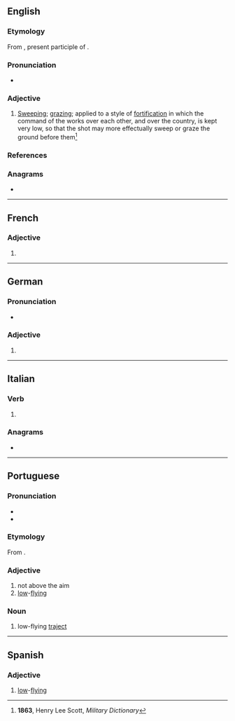==English==

===Etymology===
From {{etyl|fr|en}} {{m|fr|rasant}}, present participle of {{m|fr|raser||to graze}}.

===Pronunciation===
* {{IPA|en|/ɹəˈzɑnt/}}

===Adjective===
{{en-adj}}

# {{lb|en|military|historical}} [[sweep|Sweeping]]; [[graze|grazing]]; applied to a style of [[fortification]] in which the command of the works over each other, and over the country, is kept very low, so that the shot may more effectually sweep or graze the ground before them<ref>'''1863''', Henry Lee Scott, ''Military Dictionary''</ref>

===References===
<references/>
{{R:Webster 1913}}

===Anagrams===
* {{anagrams|en|a=aaenrst|Antares|Nateras|Retanas|anearst|anestra|atranes|santera}}

----

==French==

===Adjective===
{{head|fr|adjective form}}

# {{feminine singular of|fr|rasant}}

----

==German==

===Pronunciation===
* {{audio|de|De-rasante.ogg|Audio}}

===Adjective===
{{head|de|adjective form}}

# {{de-adj form of|rasant}}

----

==Italian==

===Verb===
{{head|it|present participle}}

# {{present participle of|it|rasare|nocat=1}}

===Anagrams===
* {{anagrams|it|a=aaenrst|Antares|rasenta|stanare|stanerà}}

----

==Portuguese==

===Pronunciation===
{{pt-IPA}}
* {{hyphenation|pt|ra|san|te}}
* {{rhymes|pt|ɐ̃tɨ|ɐ̃tʃi}}

===Etymology===
From {{affix|pt|rasar|-ante}}.

===Adjective===
{{pt-adj|rasant|e}}

# not above the aim
# [[low]]-[[flying]]

===Noun===
{{pt-noun|f}}

# low-flying [[traject]]

----

==Spanish==

===Adjective===
{{es-adj}}
# [[low]]-[[flying]]